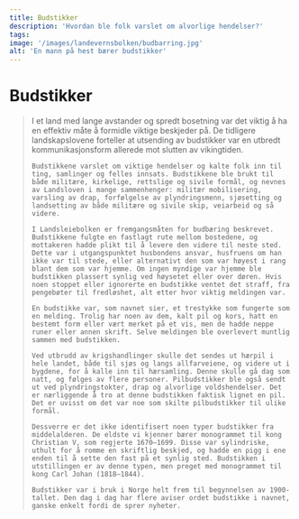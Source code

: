 ```yaml
---
title: Budstikker
description: 'Hvordan ble folk varslet om alvorlige hendelser?'
tags:
image: '/images/landevernsbolken/budbarring.jpg'
alt: 'En mann på hest bærer budstikker'
---
```




# Budstikker

<Blockquote
    quote='«Alle som får pilen til huset, er stevnet til skips ved sjøen, og til hærsamling på land»'
    footer='Landevernsbolken, kapittel 3' />


<Container stil="initial side">
    I et land med lange avstander og spredt bosetning var det viktig å ha en effektiv måte å formidle viktige beskjeder på. De tidligere landskapslovene forteller at utsending av budstikker var en utbredt kommunikasjonsform allerede mot slutten av vikingtiden. 
    
    Budstikkene varslet om viktige hendelser og kalte folk inn til ting, samlinger og felles innsats. Budstikkene ble brukt til både militære, kirkelige, rettslige og sivile formål, og nevnes av Landsloven i mange sammenhenger: militær mobilisering, varsling av drap, forfølgelse av plyndringsmenn, sjøsetting og landsetting av både militære og sivile skip, veiarbeid og så videre. 
    
    I Landsleiebolken er fremgangsmåten for budbæring beskrevet. Budstikkene fulgte en fastlagt rute mellom bostedene, og mottakeren hadde plikt til å levere den videre til neste sted. Dette var i utgangspunktet husbondens ansvar, husfruens om han ikke var til stede, eller alternativt den som var høyest i rang blant dem som var hjemme. Om ingen myndige var hjemme ble budstikken plassert synlig ved høysetet eller over døren. Hvis noen stoppet eller ignorerte en budstikke ventet det straff, fra pengebøter til fredløshet, alt etter hvor viktig meldingen var.
    
    En budstikke var, som navnet sier, et trestykke som fungerte som en melding. Trolig har noen av dem, kalt pil og kors, hatt en bestemt form eller vært merket på et vis, men de hadde neppe runer eller annen skrift. Selve meldingen ble overlevert muntlig sammen med budstikken. 

    Ved utbrudd av krigshandlinger skulle det sendes ut hærpil i hele landet, både til sjøs og langs allfarveiene, og videre ut i bygdene, for å kalle inn til hærsamling. Denne skulle gå dag som natt, og følges av flere personer. Pilbudstikker ble også sendt ut ved plyndringstokter, drap og alvorlige voldshendelser. Det er nærliggende å tro at denne budstikken faktisk lignet en pil. Det er uvisst om det var noe som skilte pilbudstikker til ulike formål. 

    Dessverre er det ikke identifisert noen typer budstikker fra middelalderen. De eldste vi kjenner bærer monogrammet til kong Christian V, som regjerte 1670–1699. Disse var sylindriske, uthult for å romme en skriftlig beskjed, og hadde en pigg i ene enden til å sette den fast på et synlig sted. Budstikken i utstillingen er av denne typen, men preget med monogrammet til kong Carl Johan (1818–1844). 

    Budstikker var i bruk i Norge helt frem til begynnelsen av 1900-tallet. Den dag i dag har flere aviser ordet budstikke i navnet, ganske enkelt fordi de sprer nyheter. 
</Container>





 

 <Figure
    image="/images/Bf_Bd_03896_01.jpg"
    title="Budstikke"
    alt="Budstikke"
    href="https://digitaltmuseum.no/0210112456947/nyere-kulturhistorie"
>
</Figure>
